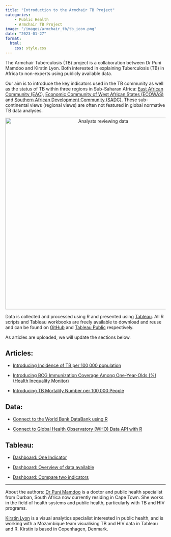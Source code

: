 ```yaml
---
title: "Introduction to the Armchair TB Project"
categories: 
    - Public Health
    - Armchair TB Project
image: "/images/armchair_tb/tb_icon.png"
date: "2023-01-27"
format: 
  html:
    css: style.css
---
```


The Armchair Tuberculosis (TB) project is a collaboration between Dr Puni Mamdoo and Kirstin Lyon. Both interested in explaining Tuberculosis (TB) in Africa to non-experts using publicly available data.

Our aim is to introduce the key indicators used in the TB community as well as the status of TB within three regions in Sub-Saharan Africa: [East African Community (EAC](https://www.eac.int/)), [Economic Community of West African States (ECOWAS)](https://ecowas.int/) and [Southern African Development Community (SADC)](https://www.sadc.int/). These sub-continental views (regional views) are often not featured in global normative TB data analyses.

```{=html}
<div style="text-align: center;">
    <img src="/images/armchair_tb/map_of_regions.png" alt="Analysts reviewing data" width="600"/>
</div>
```

Data is collected and processed using R and presented using [Tableau](https://www.tableau.com/). All R scripts and Tableau workbooks are freely available to download and reuse and can be found on [GitHub](https://github.com/KirstinLyon/Armchair-TB) and [Tableau Public](https://public.tableau.com/app/profile/kirstin.lyon5886) respectively.

As articles are uploaded, we will update the sections below.

## Articles:

-   [Introducing Incidence of TB per 100,000 population](/posts/armchair_tb_incidence.html)

-   [Introducing BCG Immunization Coverage Among One-Year-Olds (%) (Health Inequality Monitor)](/posts/armchair_tb_bcg.html)

-   [Introducing TB Mortality Number per 100,000 People](/posts/armchair_tb_mortality.html)

## Data:

-   [Connect to the World Bank DataBank using R](/posts/connect_world_bank_data_bank.html)

-   [Connect to Global Health Observatory (WHO) Data API with R](/posts/connect/armchair_tb_who_data.html)

## Tableau:

-   [Dashboard: One Indicator](/posts/armchair_tb_one_indicator.html)

-   [Dashboard: Overview of data available](https://public.tableau.com/app/profile/kirstin.lyon5886/viz/ArmchairTBWorldBankDataBankAvailableData/WorldBankDataBank-AvailableData)

-   [Dashboard: Compare two indicators](https://public.tableau.com/app/profile/kirstin.lyon5886/viz/ArmchairTBCompareTwoWorldBankDataBankIndicators/ComparetwoIndicators)

---

About the authors: 
[Dr Puni Mamdoo](https://www.linkedin.com/in/puni-mamdoo-8a1786108/) is a doctor and public health specialist from Durban, South Africa now currently residing in Cape Town. She works in the field of health systems and public health, particularly with TB and HIV programs.

[Kirstin Lyon](https://www.linkedin.com/in/kirstin-lyon-0320012a/) is a visual analytics specialist interested in public health, and is working with a Mozambique team visualising TB and HIV data in Tableau and R. Kirstin is based in Copenhagen, Denmark.
